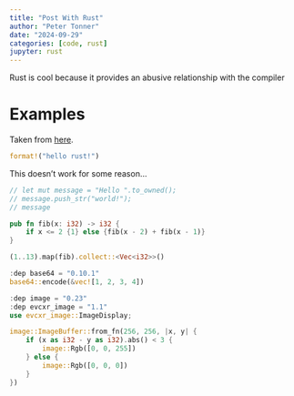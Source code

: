 ```yaml
---
title: "Post With Rust"
author: "Peter Tonner"
date: "2024-09-29"
categories: [code, rust]
jupyter: rust
---
```


Rust is cool because it provides an abusive relationship with the compiler

# Examples
Taken from [here](https://github.com/evcxr/evcxr/blob/main/evcxr_jupyter/samples/evcxr_jupyter_tour.ipynb).

```rust
format!("hello rust!")
```

This doesn't work for some reason...
```rust
// let mut message = "Hello ".to_owned();
// message.push_str("world!");
// message
```

```rust
pub fn fib(x: i32) -> i32 {
    if x <= 2 {1} else {fib(x - 2) + fib(x - 1)}
}

(1..13).map(fib).collect::<Vec<i32>>()
```

```rust
:dep base64 = "0.10.1"
base64::encode(&vec![1, 2, 3, 4])
```

```rust
:dep image = "0.23"
:dep evcxr_image = "1.1"
use evcxr_image::ImageDisplay;

image::ImageBuffer::from_fn(256, 256, |x, y| {
    if (x as i32 - y as i32).abs() < 3 {
        image::Rgb([0, 0, 255])
    } else {
        image::Rgb([0, 0, 0])
    }
})
```
